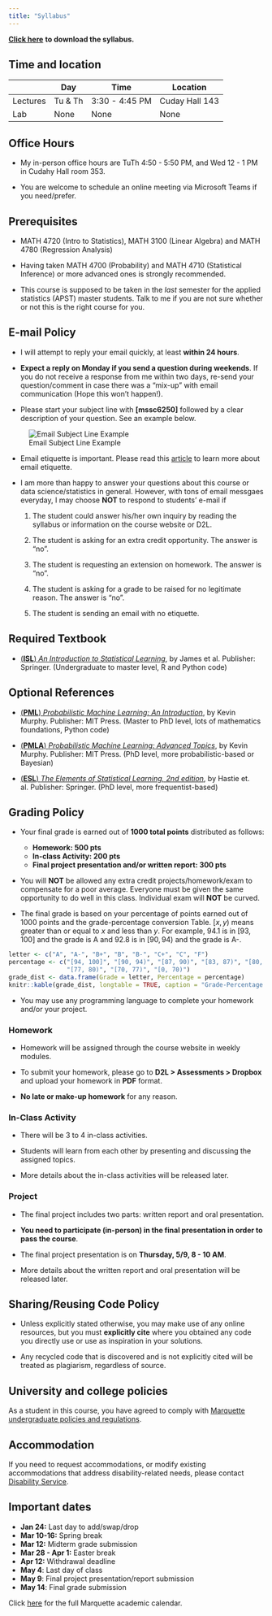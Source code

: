 ```yaml
---
title: "Syllabus"
---
```


[**Click here**](/documents/syllabus-6250-spring2024.pdf "PDF of syllabus") **to download the syllabus.**

## Time and location

|          | Day     | Time           | Location             |
|----------|---------|----------------|----------------------|
| Lectures | Tu & Th | 3:30 - 4:45 PM | Cuday Hall 143       |
| Lab      | None    | None           | None                 |

## Office Hours

-   My in-person office hours are TuTh 4:50 - 5:50 PM, and Wed 12 - 1 PM in Cudahy Hall room 353.

-   You are welcome to schedule an online meeting via Microsoft Teams if you need/prefer.


## Prerequisites

- MATH 4720 (Intro to Statistics), MATH 3100 (Linear Algebra) and MATH 4780 (Regression Analysis)

- Having taken MATH 4700 (Probability) and MATH 4710 (Statistical Inference) or more advanced ones is strongly recommended.

- This course is supposed to be taken in the *last* semester for the applied statistics (APST) master students. Talk to me if you are not sure whether or not this is the right course for you.


## E-mail Policy

-   I will attempt to reply your email quickly, at least **within 24 hours**.

-   **Expect a reply on Monday if you send a question during weekends**. If you do not receive a response from me within two days, re-send your question/comment in case there was a "mix-up" with email communication (Hope this won't happen!).

-   Please start your subject line with **\[mssc6250\]** followed by a clear description of your question. See an example below.

![Email Subject Line Example](./images/email.png)

-   Email etiquette is important. Please read this [article](https://www.insidehighered.com/views/2015/04/16/advice-students-so-they-dont-sound-silly-emails-essay) to learn more about email etiquette.

-   I am more than happy to answer your questions about this course or data science/statistics in general. However, with tons of email messgaes everyday, I may choose **NOT** to respond to students' e-mail if

    1.  The student could answer his/her own inquiry by reading the syllabus or information on the course website or D2L.

    2.  The student is asking for an extra credit opportunity. The answer is "no".

    3.  The student is requesting an extension on homework. The answer is "no".

    4.  The student is asking for a grade to be raised for no legitimate reason. The answer is "no".

    5.  The student is sending an email with no etiquette.

## Required Textbook
- [(**ISL**) *An Introduction to Statistical Learning*](https://www.statlearning.com/), by James et al. Publisher: Springer. (Undergraduate to master level, R and Python code)


## Optional References
- [(**PML**) *Probabilistic Machine Learning: An Introduction*](https://probml.github.io/pml-book/book1.html), by Kevin Murphy. Publisher: MIT Press. (Master to PhD level, lots of mathematics foundations, Python code)

- [(**PMLA**) *Probabilistic Machine Learning: Advanced Topics*](https://probml.github.io/pml-book/book2.html), by Kevin Murphy. Publisher: MIT Press. (PhD level, more probabilistic-based or Bayesian)

- [(**ESL**) *The Elements of Statistical Learning, 2nd edition*](https://hastie.su.domains/ElemStatLearn/), by Hastie et. al. Publisher: Springer. (PhD level, more frequentist-based)



## Grading Policy

- Your final grade is earned out of **1000 total points** distributed as follows:
  - **Homework: 500 pts**
  - **In-class Activity: 200 pts**
  - **Final project presentation and/or written report: 300 pts**
  
  <!-- - **In-class attendance/participation: 50 pts** -->
  
- You will **NOT** be allowed any extra credit projects/homework/exam to compensate for a poor average. Everyone must be given the same opportunity to do well in this class. Individual exam will **NOT** be curved.
<!-- however, I may use class participation to make grade adjustments at the end of the semester. -->

- The final grade is based on your percentage of points earned out of 1000 points and the grade-percentage conversion Table. $[x, y)$ means greater than or equal to $x$ and less than $y$. For example, 94.1 is in $[93, 100]$ and the grade is A and 92.8 is in $[90, 94)$ and the grade is A-.



```r
letter <- c("A", "A-", "B+", "B", "B-", "C+", "C", "F")
percentage <- c("[94, 100]", "[90, 94)", "[87, 90)", "[83, 87)", "[80, 83)",
                "[77, 80)", "[70, 77)", "[0, 70)")
grade_dist <- data.frame(Grade = letter, Percentage = percentage)
knitr::kable(grade_dist, longtable = TRUE, caption = "Grade-Percentage Conversion")
```

<!-- - This is not a course that gives most of students grade A. If you want to obtain a good grade, study hard. No pain, no gain. -->

- You may use any programming language to complete your homework and/or your project.

### Homework

<!-- - Homework will be assigned through D2L in weekly modules in **Content**.  -->

- Homework will be assigned through the course website in weekly modules.

- To submit your homework, please go to **D2L > Assessments > Dropbox** and upload your homework in **PDF** format.

- **No late or make-up homework** for any reason.




### In-Class Activity

- There will be 3 to 4 in-class activities.

- Students will learn from each other by presenting and discussing the assigned topics.

- More details about the in-class activities will be released later.




### Project

- The final project includes two parts: written report and oral presentation.

- **You need to participate (in-person) in the final presentation in order to pass the course**.

-   The final project presentation is on **Thursday, 5/9, 8 - 10 AM**.

- More details about the written report and oral presentation will be released later.



## Sharing/Reusing Code Policy

-   Unless explicitly stated otherwise, you may make use of any online resources, but you must **explicitly cite** where you obtained any code you directly use or use as inspiration in your solutions.

-   Any recycled code that is discovered and is not explicitly cited will be treated as plagiarism, regardless of source.


## University and college policies

As a student in this course, you have agreed to comply with [Marquette undergraduate policies and regulations](https://bulletin.marquette.edu/policies/).

<!-- ```{=html} -->

<!-- <iframe width="560" height="315" src="https://www.youtube.com/embed/_KN97j30ST4" frameborder="0" allow="accelerometer; autoplay; encrypted-media; gyroscope; picture-in-picture" allowfullscreen> -->

<!-- </iframe> -->

<!-- ``` -->

## Accommodation

If you need to request accommodations, or modify existing accommodations that address disability-related needs, please contact [Disability Service](https://www.marquette.edu/disability-services/).

## Important dates

-   **Jan 24:** Last day to add/swap/drop
-   **Mar 10-16:** Spring break
-   **Mar 12:** Midterm grade submission
-   **Mar 28 - Apr 1:** Easter break
-   **Apr 12:** Withdrawal deadline
-   **May 4**: Last day of class
-   **May 9**: Final project presentation/report submission
-   **May 14**: Final grade submission

Click [here](https://www.marquette.edu/central/registrar/2024-spring-academic-calendar.php) for the full Marquette academic calendar.
